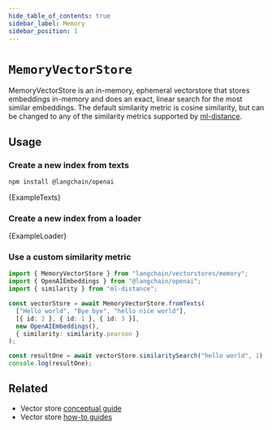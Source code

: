 ```yaml
---
hide_table_of_contents: true
sidebar_label: Memory
sidebar_position: 1
---
```



# `MemoryVectorStore`

MemoryVectorStore is an in-memory, ephemeral vectorstore that stores embeddings in-memory and does an exact, linear search for the most similar embeddings. The default similarity metric is cosine similarity, but can be changed to any of the similarity metrics supported by [ml-distance](https://mljs.github.io/distance/modules/similarity.html).

## Usage

### Create a new index from texts



<IntegrationInstallTooltip></IntegrationInstallTooltip>

```bash npm2yarn
npm install @langchain/openai
```

<CodeBlock language="typescript">{ExampleTexts}</CodeBlock>

### Create a new index from a loader


<CodeBlock language="typescript">{ExampleLoader}</CodeBlock>

### Use a custom similarity metric

```ts
import { MemoryVectorStore } from "langchain/vectorstores/memory";
import { OpenAIEmbeddings } from "@langchain/openai";
import { similarity } from "ml-distance";

const vectorStore = await MemoryVectorStore.fromTexts(
  ["Hello world", "Bye bye", "hello nice world"],
  [{ id: 2 }, { id: 1 }, { id: 3 }],
  new OpenAIEmbeddings(),
  { similarity: similarity.pearson }
);

const resultOne = await vectorStore.similaritySearch("hello world", 1);
console.log(resultOne);
```

## Related

- Vector store [conceptual guide](/docs/concepts/#vectorstores)
- Vector store [how-to guides](/docs/how_to/#vectorstores)
